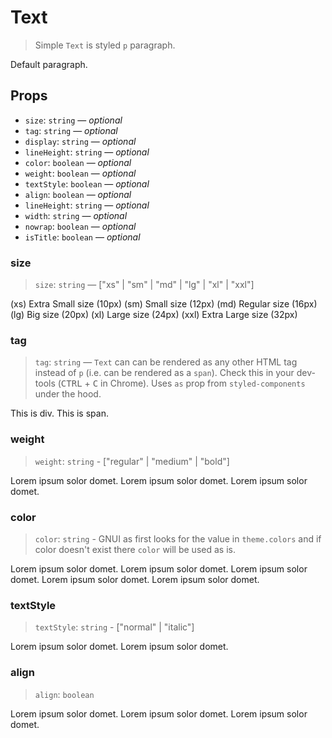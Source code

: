 
<Meta title="Typography/Text" component={Text} />

# Text

> Simple `Text` is styled `p` paragraph.

<Preview>
  <Story name="simple">
    <Text>Default paragraph.</Text>
  </Story>
</Preview>

## Props

- `size`: `string` — _optional_
- `tag`: `string` — _optional_
- `display`: `string` — _optional_
- `lineHeight`: `string` — _optional_
- `color`: `boolean` — _optional_
- `weight`: `boolean` — _optional_
- `textStyle`: `boolean` — _optional_
- `align`: `boolean` — _optional_
- `lineHeight`: `string` — _optional_
- `width`: `string` — _optional_
- `nowrap`: `boolean` — _optional_
- `isTitle`: `boolean` — _optional_

### size

> `size`: `string` — ["xs" | "sm" | "md" | "lg" | "xl" | "xxl"]

<Preview>
  <Story name="size">
    <GnuiContainer>
      <Text size="xs">(xs) Extra Small size (10px)</Text>
      <Text size="sm">(sm) Small size (12px)</Text>
      <Text size="md">(md) Regular size (16px)</Text>
      <Text size="lg">(lg) Big size (20px)</Text>
      <Text size="xl">(xl) Large size (24px)</Text>
      <Text size="xxl">(xxl) Extra Large size (32px)</Text>
    </GnuiContainer>
  </Story>
</Preview>

### tag

> `tag`: `string` — `Text` can can be rendered as any other HTML tag instead of `p` (i.e. can be rendered as a `span`). Check this in your dev-tools (<kbd>CTRL</kbd> + <kbd>C</kbd> in Chrome). Uses `as` prop from `styled-components` under the hood.

<Preview>
  <Story name="tag">
    <GnuiContainer>
      <Text tag="div">
        This is div. <Text tag="span">This is span.</Text>
      </Text>
    </GnuiContainer>
  </Story>
</Preview>

### weight

> `weight`: `string` - ["regular" | "medium" | "bold"]

<Preview>
  <Story name="weight">
    <GnuiContainer>
      <Text weight="regular">Lorem ipsum solor domet.</Text>
      <Text weight="medium">Lorem ipsum solor domet.</Text>
      <Text weight="bold">Lorem ipsum solor domet.</Text>
    </GnuiContainer>
  </Story>
</Preview>

### color

> `color`: `string` - GNUI as first looks for the value in `theme.colors` and if color doesn't exist there `color` will be used as is.

<Preview>
  <Story name="color">
    <GnuiContainer>
      <Text color="danger">Lorem ipsum solor domet.</Text>
      <Text color="success">Lorem ipsum solor domet.</Text>
      <Text color="warning">Lorem ipsum solor domet.</Text>
      <Text color="notification">Lorem ipsum solor domet.</Text>
      <Text color="#ccc">Lorem ipsum solor domet.</Text>
    </GnuiContainer>
  </Story>
</Preview>

### textStyle

> `textStyle`: `string` - ["normal" | "italic"]

<Preview>
  <Story name="textStyle">
    <GnuiContainer>
      <Text textStyle="normal">Lorem ipsum solor domet.</Text>
      <Text textStyle="italic">Lorem ipsum solor domet.</Text>
    </GnuiContainer>
  </Story>
</Preview>

### align

> `align`: `boolean`

<Preview>
  <Story name="align">
    <GnuiContainer>
      <Text align="left">Lorem ipsum solor domet.</Text>
      <Text align="center">Lorem ipsum solor domet.</Text>
      <Text align="right">Lorem ipsum solor domet.</Text>
    </GnuiContainer>
  </Story>
</Preview>
